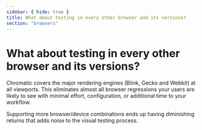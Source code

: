 ```yaml
---
sidebar: { hide: true }
title: What about testing in every other browser and its versions?
section: "browsers"
---
```


# What about testing in every other browser and its versions?

Chromatic covers the major rendering engines (Blink, Gecko and Webkit) at all viewports. This eliminates almost all browser regressions your users are likely to see with minimal effort, configuration, or additional time to your workflow.

Supporting more browser/device combinations ends up having diminishing returns that adds noise to the visual testing process.
